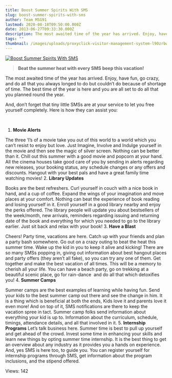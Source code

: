 ```yaml
---
title: Boost Summer Spirits With SMS
slug: boost-summer-spirits-with-sms
author: Team MSG91
lastmod: 2020-08-18T09:50:00.000Z
date: 2013-06-27T09:33:30.000Z
description: The most awaited time of the year has arrived. Enjoy, have fun, go crazy, and do all that you always longed to do but couldn’t do because of shortage of time. The best time of the year is here and you are all set to do all that you planned round the year.
tags: ""
thumbnail: /images/uploads/proxyclick-visitor-management-system-l90zrbwvcoe-unsplash.jpg
---
```


[![Boost Summer Spirits With SMS](https://images-msg91.s3.ap-south-1.amazonaws.com/content/images/wordpress/2013/06/Summer-Time-With-SMS.jpg)](https://msg91.com/guide/why-email-marketing-can-be-tedious-for-you/ "Boost Summer Spirits With SMS")

> **Beat the summer heat with every SMS beep this vacation!**
> 
> 


The most awaited time of the year has arrived. Enjoy, have fun, go crazy, and do all that you always longed to do but couldn’t do because of shortage of time. The best time of the year is here and you are all set to do all that you planned round the year.


And, don’t forget that tiny little SMSs are at your service to let you free yourself completely. Here is how they can assist you:  

 


1. **Movie Alerts**  

The three ‘I’s of a movie take you out of this world to a world which you can’t resist to enjoy but love. Just Imagine, Involve and Indulge yourself in the movie and then see the magic of silver screen. Nothing can be better than it. Chill out this summer with a good movie and popcorn at your hand. All the cinema houses take good care of you by sending in alerts regarding new releases, your booking status, any schedule changes or any offers and discounts. Hangout with your best pals and have a great family time watching movies!
2. **Library Updates**  

Books are the best refreshers. Curl yourself in couch with a nice book in hand, and a cup of coffee. Expand the wings of your imagination and move places at your comfort. Nothing can beat the experience of book reading and losing yourself in it. Enroll yourself in a good library nearby and enjoy the perks offered. The library people will update you about bestsellers of the week/month, new arrivals, reminders regarding issuing and returning date of the book and everything for which you needed to go to the library earlier. Just sit back and relax with your book!
3. **Have a Blast**  

Cheers! Party time, vacations are here. Catch up with your friends and plan a party bash somewhere. Go out on a crazy outing to beat the heat this summer time. Wake up the kid in you to keep it alive and kicking! There are so many SMSs popping in, giving out information about best hangout places and party offers (they aren’t all fake), so you can try any one of them. Get together and make the best vacation of all times. This will be a memory to cherish all your life. You can have a beach party, go on trekking at a beautiful scenic place, go for rain-dance  and do all that which detoxifies you!
4. **Summer Camps**  

Summer camps are the best examples of learning while having fun. Send your kids to the best summer camp out there and see the change in him. It is a thing which is beneficial at both the ends, Kids love it and parents love it even more! And on top of it, SMS notifications are there to keep the vacation spree in tact. Summer camp folks send information about everything your kid is up to. Information about the curriculum, schedule, timings, attendance details, and all that involved in it.
5. **Internship Programs**
Let’s talk business here. Summer time is best to pull up yourself and get ahead of the crowd. Invest some time in enhancing your skills and learn new things by opting summer time internship. It is the best thing to get an overview about any industry as it provides you a hands on experience. And, yes SMS is here too, to guide you. You can register yourself for internship programs through SMS, get information about the program inclusions, and the stipend offered.


 Views: 142


